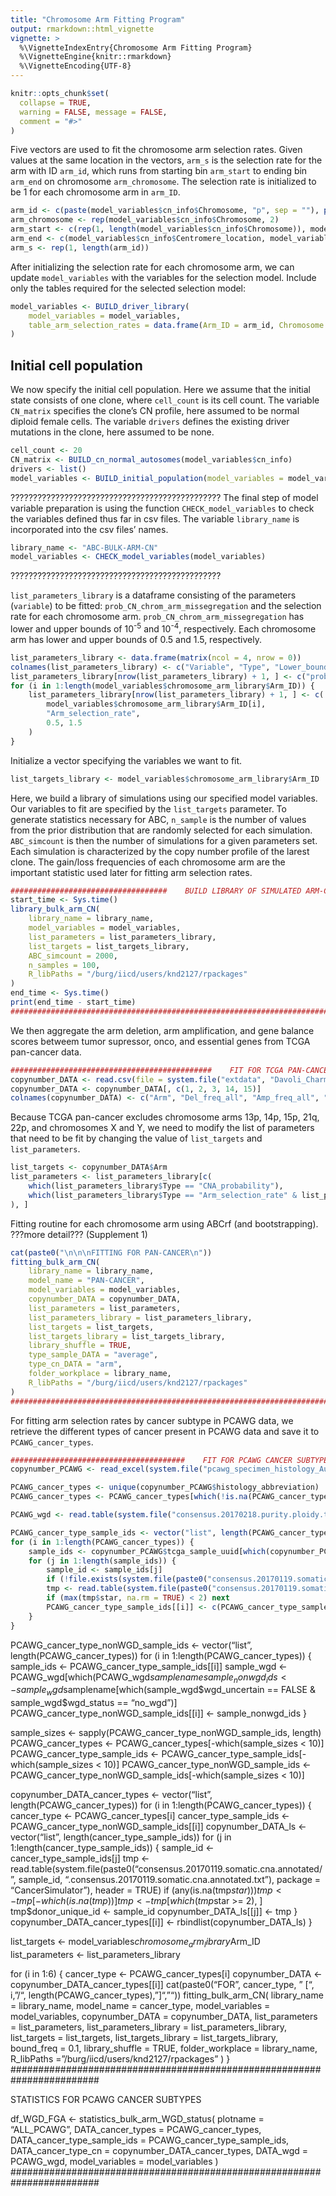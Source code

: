 ```yaml
---
title: "Chromosome Arm Fitting Program"
output: rmarkdown::html_vignette
vignette: >
  %\VignetteIndexEntry{Chromosome Arm Fitting Program}
  %\VignetteEngine{knitr::rmarkdown}
  %\VignetteEncoding{UTF-8}
---
```


```r
knitr::opts_chunk$set(
  collapse = TRUE,
  warning = FALSE, message = FALSE,
  comment = "#>"
)
```


Five vectors are used to fit the chromosome arm selection rates. Given values at the same location in the vectors, `arm_s` is the selection rate for the arm with ID `arm_id`, which runs from starting bin `arm_start` to ending bin `arm_end` on chromosome `arm_chromosome`. The selection rate is initialized to be 1 for each chromosome arm in `arm_ID`.

```r
arm_id <- c(paste(model_variables$cn_info$Chromosome, "p", sep = ""), paste(model_variables$cn_info$Chromosome, "q", sep = ""))
arm_chromosome <- rep(model_variables$cn_info$Chromosome, 2)
arm_start <- c(rep(1, length(model_variables$cn_info$Chromosome)), model_variables$cn_info$Centromere_location + 1)
arm_end <- c(model_variables$cn_info$Centromere_location, model_variables$cn_info$Bin_count)
arm_s <- rep(1, length(arm_id))
```

After initializing the selection rate for each chromosome arm, we can update `model_variables` with the variables for the selection model. Include only the tables required for the selected selection model:

```r
model_variables <- BUILD_driver_library(
    model_variables = model_variables,
    table_arm_selection_rates = data.frame(Arm_ID = arm_id, Chromosome = arm_chromosome, Bin_start = arm_start, Bin_end = arm_end, s_rate = arm_s)
)
```

## Initial cell population

We now specify the initial cell population. Here we assume that the initial state consists of one clone, where `cell_count` is its cell count. The variable `CN_matrix` specifies the clone's CN profile, here assumed to be normal diploid female cells. The variable `drivers` defines the existing driver mutations in the clone, here assumed to be none.

```r
cell_count <- 20
CN_matrix <- BUILD_cn_normal_autosomes(model_variables$cn_info)
drivers <- list()
model_variables <- BUILD_initial_population(model_variables = model_variables, cell_count = cell_count, CN_matrix = CN_matrix, drivers = drivers)
```

???????????????????????????????????????????????
The final step of model variable preparation is using the function `CHECK_model_variables` to check the variables defined thus far in csv files. The variable `library_name` is incorporated into the csv files' names.

```r
library_name <- "ABC-BULK-ARM-CN"
model_variables <- CHECK_model_variables(model_variables)
```
???????????????????????????????????????????????

`list_parameters_library` is a dataframe consisting of the parameters (`variable`) to be fitted: `prob_CN_chrom_arm_missegregation` and the selection rate for each chromosome arm. `prob_CN_chrom_arm_missegregation` has lower and upper bounds of 10^-5^ and 10^-4^, respectively. Each chromosome arm has lower and upper bounds of 0.5 and 1.5, respectively.

```r
list_parameters_library <- data.frame(matrix(ncol = 4, nrow = 0))
colnames(list_parameters_library) <- c("Variable", "Type", "Lower_bound", "Upper_bound")
list_parameters_library[nrow(list_parameters_library) + 1, ] <- c("prob_CN_chrom_arm_missegregation", "CNA_probability", 1e-5, 1e-4)
for (i in 1:length(model_variables$chromosome_arm_library$Arm_ID)) {
    list_parameters_library[nrow(list_parameters_library) + 1, ] <- c(
        model_variables$chromosome_arm_library$Arm_ID[i],
        "Arm_selection_rate",
        0.5, 1.5
    )
}
```

Initialize a vector specifying the variables we want to fit.

```r
list_targets_library <- model_variables$chromosome_arm_library$Arm_ID
```

Here, we build a library of simulations using our specified model variables. Our variables to fit are specified by the `list_targets` parameter. To generate statistics necessary for ABC, `n_sample` is the number of values from the prior distribution that are randomly selected for each simulation. `ABC_simcount` is then the number of simulations for a given parameters set. Each simulation is characterized by the copy number profile of the larest clone. The gain/loss frequencies of each chromosome arm are the important statistic used later for fitting arm selection rates.

```r
###################################    BUILD LIBRARY OF SIMULATED ARM-CN
start_time <- Sys.time()
library_bulk_arm_CN(
    library_name = library_name,
    model_variables = model_variables,
    list_parameters = list_parameters_library,
    list_targets = list_targets_library,
    ABC_simcount = 2000,
    n_samples = 100,
    R_libPaths = "/burg/iicd/users/knd2127/rpackages"
)
end_time <- Sys.time()
print(end_time - start_time)
########################################################################
```

We then aggregate the arm deletion, arm amplification, and gene balance scores betweem tumor supressor, onco, and essential genes from TCGA pan-cancer data.

```r
#############################################    FIT FOR TCGA PAN-CANCER
copynumber_DATA <- read.csv(file = system.file("extdata", "Davoli_Charm_score.csv", package = "CancerSimulator"))
copynumber_DATA <- copynumber_DATA[, c(1, 2, 3, 14, 15)]
colnames(copynumber_DATA) <- c("Arm", "Del_freq_all", "Amp_freq_all", "Charm.TSG.OG.score", "Charm.TSG.OG.Ess.score")
```

Because TCGA pan-cancer excludes chromosome arms 13p, 14p, 15p, 21q, 22p, and chromosomes X and Y, we need to modify the list of parameters that need to be fit by changing the value of `list_targets` and `list_parameters`. 

```r
list_targets <- copynumber_DATA$Arm
list_parameters <- list_parameters_library[c(
    which(list_parameters_library$Type == "CNA_probability"),
    which(list_parameters_library$Type == "Arm_selection_rate" & list_parameters_library$Variable %in% copynumber_DATA$Arm)
), ]
```

Fitting routine for each chromosome arm using ABCrf (and bootstrapping). ???more detail??? (Supplement 1)

```r
cat(paste0("\n\n\nFITTING FOR PAN-CANCER\n"))
fitting_bulk_arm_CN(
    library_name = library_name,
    model_name = "PAN-CANCER",
    model_variables = model_variables,
    copynumber_DATA = copynumber_DATA,
    list_parameters = list_parameters,
    list_parameters_library = list_parameters_library,
    list_targets = list_targets,
    list_targets_library = list_targets_library,
    library_shuffle = TRUE,
    type_sample_DATA = "average",
    type_cn_DATA = "arm",
    folder_workplace = library_name,
    R_libPaths = "/burg/iicd/users/knd2127/rpackages"
)
########################################################################
```

For fitting arm selection rates by cancer subtype in PCAWG data, we retrieve the different types of cancer present in PCAWG data and save it to `PCAWG_cancer_types`.

```r
#######################################    FIT FOR PCAWG CANCER SUBTYPES
copynumber_PCAWG <- read_excel(system.file("pcawg_specimen_histology_August2016_v9.xlsx", package = "CancerSimulator"))

PCAWG_cancer_types <- unique(copynumber_PCAWG$histology_abbreviation)
PCAWG_cancer_types <- PCAWG_cancer_types[which(!is.na(PCAWG_cancer_types))]
```



```r
PCAWG_wgd <- read.table(system.file("consensus.20170218.purity.ploidy.txt", package = "CancerSimulator"), header = TRUE)
```



```r
PCAWG_cancer_type_sample_ids <- vector("list", length(PCAWG_cancer_types))
for (i in 1:length(PCAWG_cancer_types)) {
    sample_ids <- copynumber_PCAWG$tcga_sample_uuid[which(copynumber_PCAWG$histology_abbreviation == PCAWG_cancer_types[i])]
    for (j in 1:length(sample_ids)) {
        sample_id <- sample_ids[j]
        if (!file.exists(system.file(paste0("consensus.20170119.somatic.cna.annotated/", sample_id, ".consensus.20170119.somatic.cna.annotated.txt"), package = "CancerSimulator"))) next
        tmp <- read.table(system.file(paste0("consensus.20170119.somatic.cna.annotated/", sample_id, ".consensus.20170119.somatic.cna.annotated.txt"), package = "CancerSimulator"), header = TRUE)
        if (max(tmp$star, na.rm = TRUE) < 2) next
        PCAWG_cancer_type_sample_ids[[i]] <- c(PCAWG_cancer_type_sample_ids[[i]], sample_id)
    }
}
```


PCAWG_cancer_type_nonWGD_sample_ids <- vector("list", length(PCAWG_cancer_types))
for (i in 1:length(PCAWG_cancer_types)) {
    sample_ids <- PCAWG_cancer_type_sample_ids[[i]]
    sample_wgd <- PCAWG_wgd[which(PCAWG_wgd$samplename %in% sample_ids), ]
    sample_nonwgd_ids <- sample_wgd$samplename[which(sample_wgd$wgd_uncertain == FALSE & sample_wgd$wgd_status == "no_wgd")]
    PCAWG_cancer_type_nonWGD_sample_ids[[i]] <- sample_nonwgd_ids
}

sample_sizes <- sapply(PCAWG_cancer_type_nonWGD_sample_ids, length)
PCAWG_cancer_types <- PCAWG_cancer_types[-which(sample_sizes < 10)]
PCAWG_cancer_type_sample_ids <- PCAWG_cancer_type_sample_ids[-which(sample_sizes < 10)]
PCAWG_cancer_type_nonWGD_sample_ids <- PCAWG_cancer_type_nonWGD_sample_ids[-which(sample_sizes < 10)]

copynumber_DATA_cancer_types <- vector("list", length(PCAWG_cancer_types))
for (i in 1:length(PCAWG_cancer_types)) {
    cancer_type <- PCAWG_cancer_types[i]
    cancer_type_sample_ids <- PCAWG_cancer_type_nonWGD_sample_ids[[i]]
    copynumber_DATA_ls <- vector("list", length(cancer_type_sample_ids))
    for (j in 1:length(cancer_type_sample_ids)) {
        sample_id <- cancer_type_sample_ids[j]
        tmp <- read.table(system.file(paste0("consensus.20170119.somatic.cna.annotated/", sample_id, ".consensus.20170119.somatic.cna.annotated.txt"), package = "CancerSimulator"), header = TRUE)
        if (any(is.na(tmp$star))) tmp <- tmp[-which(is.na(tmp))]
        tmp <- tmp[which(tmp$star >= 2), ]
        tmp$donor_unique_id <- sample_id
        copynumber_DATA_ls[[j]] <- tmp
    }
    copynumber_DATA_cancer_types[[i]] <- rbindlist(copynumber_DATA_ls)
}

list_targets <- model_variables$chromosome_arm_library$Arm_ID
list_parameters <- list_parameters_library

for (i in 1:6) {
    cancer_type <- PCAWG_cancer_types[i]
    copynumber_DATA <- copynumber_DATA_cancer_types[[i]]
    cat(paste0("\n\n\nFITTING FOR ", cancer_type, "   [", i, "/", length(PCAWG_cancer_types), "]", "\n"))
    fitting_bulk_arm_CN(
        library_name = library_name,
        model_name = cancer_type,
        model_variables = model_variables,
        copynumber_DATA = copynumber_DATA,
        list_parameters = list_parameters,
        list_parameters_library = list_parameters_library,
        list_targets = list_targets,
        list_targets_library = list_targets_library,
        bound_freq = 0.1,
        library_shuffle = TRUE,
        folder_workplace = library_name,
        R_libPaths = "/burg/iicd/users/knd2127/rpackages"
    )
}
########################################################################



################################    STATISTICS FOR PCAWG CANCER SUBTYPES
df_WGD_FGA <- statistics_bulk_arm_WGD_status(
    plotname = "ALL_PCAWG",
    DATA_cancer_types = PCAWG_cancer_types,
    DATA_cancer_type_sample_ids = PCAWG_cancer_type_sample_ids,
    DATA_cancer_type_cn = copynumber_DATA_cancer_types,
    DATA_wgd = PCAWG_wgd,
    model_variables = model_variables
)
########################################################################